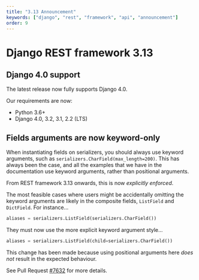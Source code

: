 ```yaml
---
title: "3.13 Announcement"
keywords: ["django", "rest", "framework", "api", "announcement"]
order: 9
---
```


# Django REST framework 3.13

## Django 4.0 support

The latest release now fully supports Django 4.0.

Our requirements are now:

- Python 3.6+
- Django 4.0, 3.2, 3.1, 2.2 (LTS)

## Fields arguments are now keyword-only

When instantiating fields on serializers, you should always use keyword arguments,
such as `serializers.CharField(max_length=200)`. This has always been the case,
and all the examples that we have in the documentation use keyword arguments,
rather than positional arguments.

From REST framework 3.13 onwards, this is now _explicitly enforced_.

The most feasible cases where users might be accidentally omitting the keyword arguments
are likely in the composite fields, `ListField` and `DictField`. For instance...

```python
aliases = serializers.ListField(serializers.CharField())
```

They must now use the more explicit keyword argument style...

```python
aliases = serializers.ListField(child=serializers.CharField())
```

This change has been made because using positional arguments here _does not_ result in the expected behaviour.

See Pull Request [#7632](https://github.com/encode/django-rest-framework/pull/7632) for more details.
